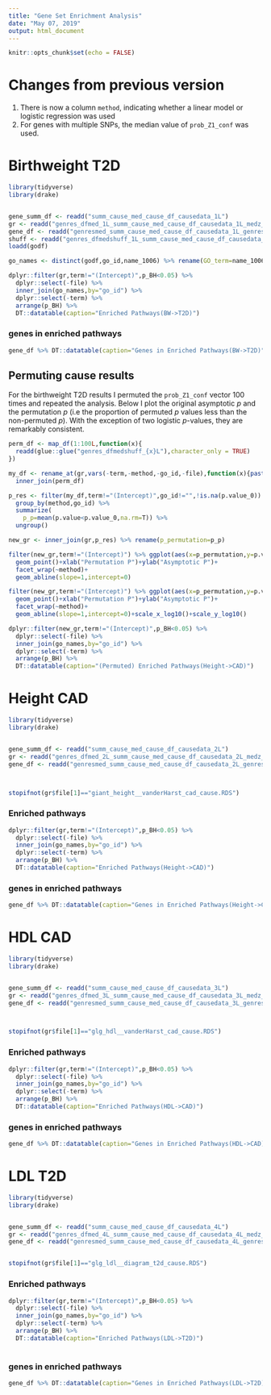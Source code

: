 ```yaml
---
title: "Gene Set Enrichment Analysis"
date: "May 07, 2019"
output: html_document
---
```


```r
knitr::opts_chunk$set(echo = FALSE)
```


# Changes from previous version


1) There is now a column `method`, indicating whether a linear model or logistic regression was used
2) For genes with multiple SNPs, the median value of `prob_Z1_conf` was used.


# Birthweight T2D


```r
library(tidyverse)
library(drake)


gene_summ_df <- readd("summ_cause_med_cause_df_causedata_1L")
gr <- readd("genres_dfmed_1L_summ_cause_med_cause_df_causedata_1L_medz_causedata_1L")
gene_df <- readd("genresmed_summ_cause_med_cause_df_causedata_1L_genres_dfmed_1L_summ_cause_med_cause_df_causedata_1L_medz_causedata_1L")
shuff <- readd("genres_dfmedshuff_1L_summ_cause_med_cause_df_causedata_1L_medz_causedata_1L")
loadd(godf)

go_names <- distinct(godf,go_id,name_1006) %>% rename(GO_term=name_1006)
```



```r
dplyr::filter(gr,term!="(Intercept)",p_BH<0.05) %>% 
  dplyr::select(-file) %>%  
  inner_join(go_names,by="go_id") %>% 
  dplyr::select(-term) %>% 
  arrange(p_BH) %>% 
  DT::datatable(caption="Enriched Pathways(BW->T2D)")
```

### genes in enriched pathways 


```r
gene_df %>% DT::datatable(caption="Genes in Enriched Pathways(BW->T2D)")
```


## Permuting cause results


For the birthweight T2D results I permuted the `prob_Z1_conf` vector 100 times and repeated the analysis. Below I plot the original asymptotic $p$  and the permutation $p$ (i.e the proportion of permuted $p$ values less than the non-permuted $p$).  With the exception of two logistic $p$-values, they are remarkably consistent. 

```r
perm_df <- map_df(1:100L,function(x){
  readd(glue::glue("genres_dfmedshuff_{x}L"),character_only = TRUE)
})

my_df <- rename_at(gr,vars(-term,-method,-go_id,-file),function(x){paste0(x,"_0")}) %>%
  inner_join(perm_df)

p_res <- filter(my_df,term!="(Intercept)",go_id!="",!is.na(p.value_0)) %>%
  group_by(method,go_id) %>% 
  summarize(
    p_p=mean(p.value<p.value_0,na.rm=T)) %>% 
  ungroup()

new_gr <- inner_join(gr,p_res) %>% rename(p_permutation=p_p)

filter(new_gr,term!="(Intercept)") %>% ggplot(aes(x=p_permutation,y=p.value))+
  geom_point()+xlab("Permutation P")+ylab("Asymptotic P")+
  facet_wrap(~method)+
  geom_abline(slope=1,intercept=0)

```

```r
filter(new_gr,term!="(Intercept)") %>% ggplot(aes(x=p_permutation,y=p.value))+
  geom_point()+xlab("Permutation P")+ylab("Asymptotic P")+
  facet_wrap(~method)+
  geom_abline(slope=1,intercept=0)+scale_x_log10()+scale_y_log10()
```



```r
dplyr::filter(new_gr,term!="(Intercept)",p_BH<0.05) %>% 
  dplyr::select(-file) %>%  
  inner_join(go_names,by="go_id") %>% 
  dplyr::select(-term) %>% 
  arrange(p_BH) %>% 
  DT::datatable(caption="(Permuted) Enriched Pathways(Height->CAD)")
```


# Height CAD




```r
library(tidyverse)
library(drake)


gene_summ_df <- readd("summ_cause_med_cause_df_causedata_2L")
gr <- readd("genres_dfmed_2L_summ_cause_med_cause_df_causedata_2L_medz_causedata_2L")
gene_df <- readd("genresmed_summ_cause_med_cause_df_causedata_2L_genres_dfmed_2L_summ_cause_med_cause_df_causedata_2L_medz_causedata_2L")



stopifnot(gr$file[1]=="giant_height__vanderHarst_cad_cause.RDS")
```


### Enriched pathways
```r
dplyr::filter(gr,term!="(Intercept)",p_BH<0.05) %>% 
  dplyr::select(-file) %>%  
  inner_join(go_names,by="go_id") %>% 
  dplyr::select(-term) %>% 
  arrange(p_BH) %>% 
  DT::datatable(caption="Enriched Pathways(Height->CAD)")
```

### genes in enriched pathways 


```r
gene_df %>% DT::datatable(caption="Genes in Enriched Pathways(Height->CAD)")
```




# HDL CAD

```r
library(tidyverse)
library(drake)


gene_summ_df <- readd("summ_cause_med_cause_df_causedata_3L")
gr <- readd("genres_dfmed_3L_summ_cause_med_cause_df_causedata_3L_medz_causedata_3L")
gene_df <- readd("genresmed_summ_cause_med_cause_df_causedata_3L_genres_dfmed_3L_summ_cause_med_cause_df_causedata_3L_medz_causedata_3L")



stopifnot(gr$file[1]=="glg_hdl__vanderHarst_cad_cause.RDS")

```



### Enriched pathways
```r
dplyr::filter(gr,term!="(Intercept)",p_BH<0.05) %>% 
  dplyr::select(-file) %>%  
  inner_join(go_names,by="go_id") %>% 
  dplyr::select(-term) %>% 
  arrange(p_BH) %>% 
  DT::datatable(caption="Enriched Pathways(HDL->CAD)")
```

### genes in enriched pathways 


```r
gene_df %>% DT::datatable(caption="Genes in Enriched Pathways(HDL->CAD)")
```



# LDL T2D

```r
library(tidyverse)
library(drake)


gene_summ_df <- readd("summ_cause_med_cause_df_causedata_4L")
gr <- readd("genres_dfmed_4L_summ_cause_med_cause_df_causedata_4L_medz_causedata_4L")
gene_df <- readd("genresmed_summ_cause_med_cause_df_causedata_4L_genres_dfmed_4L_summ_cause_med_cause_df_causedata_4L_medz_causedata_4L")


stopifnot(gr$file[1]=="glg_ldl__diagram_t2d_cause.RDS")


```



### Enriched pathways
```r
dplyr::filter(gr,term!="(Intercept)",p_BH<0.05) %>% 
  dplyr::select(-file) %>%  
  inner_join(go_names,by="go_id") %>% 
  dplyr::select(-term) %>% 
  arrange(p_BH) %>% 
  DT::datatable(caption="Enriched Pathways(LDL->T2D)")
  
```

### genes in enriched pathways 


```r
gene_df %>% DT::datatable(caption="Genes in Enriched Pathways(LDL->T2D)")
```





